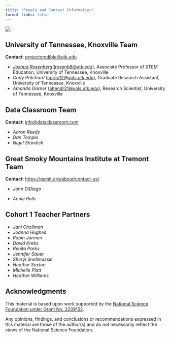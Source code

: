 ```yaml
---
title: "People and Contact Information"
format-links: false
---
```


![](images/IMG_6931-01.jpeg){fig-align="center"}

## University of Tennessee, Knoxville Team

**Contact**: [projectcredible\@utk.edu](mailto:projectcredible@utk.edu)

-   [*Joshua Rosenberg*](https://joshuamrosenberg.com)([jrosenb8\@utk.edu](mailto:jrosenb8@utk.edu))*,* Associate Professor of STEM Education, University of Tennessee, Knoxville
-   *Cody Pritchard* ([cpritc12\@vols.utk.edu](mailto:cpritc12@vols.utk.edu)), Graduate Research Assistant, University of Tennessee, Knoxville
-   *Amanda Garner* ([ahendr21\@vols.utk.edu](mailto:ahendr21@vols.utk.edu)), Research Scientist, University of Tennessee, Knoxville

## Data Classroom Team

**Contact**: [info\@dataclassroom.com](mailto:info@dataclassroom.com)

-   *Aaron Reedy*
-   *Dan Temple*
-   *Nigel Standish*

## Great Smoky Mountains Institute at Tremont Team

**Contact**: <https://gsmit.org/about/contact-us/>

-   *John DiDiego*

-   *Annie Roth*

## Cohort 1 Teacher Partners

-   *Jani Chollman*
-   *Joanna Hughes*
-   *Robin Jarmen*
-   *David Krebs*
-   *Renita Parks*
-   *Jennifer Sauer*
-   *Sheryl Snellmassie*
-   *Heather Sexton*
-   *Michelle Platt*
-   *Heather Williams*

## Acknowledgments

This material is based upon work supported by the [National Science Foundation under Grant No. 2239152](https://www.nsf.gov/awardsearch/showAward?AWD_ID=2239152&HistoricalAwards=false).

Any opinions, findings, and conclusions or recommendations expressed in this material are those of the author(s) and do not necessarily reflect the views of the National Science Foundation.
